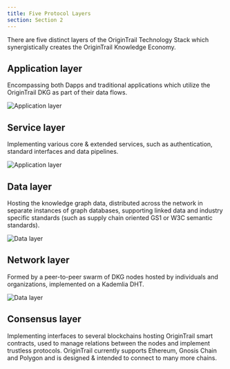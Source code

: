 ```yaml
---
title: Five Protocol Layers
section: Section 2
---
```


<YoutubeEmbed
  videoId="jiejMOpsP3I"
  title="OT 101 — OT knowledge economy technology stack"
/>

There are five distinct layers of the OriginTrail Technology Stack which synergistically creates the OriginTrail Knowledge Economy.

## Application layer

Encompassing both Dapps and traditional applications which utilize the OriginTrail DKG as part of their data flows.

![Application layer](/public/courses/ot-101/images/appication-layer.jpg)

## Service layer

Implementing various core & extended services, such as authentication, standard interfaces and data pipelines.

![Application layer](/public/courses/ot-101/images/service-layer.jpg)

## Data layer

Hosting the knowledge graph data, distributed across the network in separate instances of graph databases, supporting linked data and industry specific standards (such as supply chain oriented GS1 or W3C semantic standards).

![Data layer](/public/courses/ot-101/images/data-layer.jpg)

## Network layer

Formed by a peer-to-peer swarm of DKG nodes hosted by individuals and organizations, implemented on a Kademlia DHT.

![Data layer](/public/courses/ot-101/images/network-layer.jpg)

## Consensus layer

Implementing interfaces to several blockchains hosting OriginTrail smart contracts, used to manage relations between the nodes and implement trustless protocols. OriginTrail currently supports Ethereum, Gnosis Chain and Polygon and is designed & intended to connect to many more chains.
